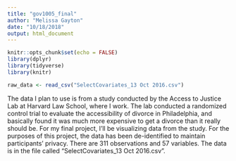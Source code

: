 ```yaml
---
title: "gov1005_final"
author: "Melissa Gayton"
date: "10/18/2018"
output: html_document
---
```


```r
knitr::opts_chunk$set(echo = FALSE)
library(dplyr)
library(tidyverse)
library(knitr)
```

```r
raw_data <- read_csv("SelectCovariates_13 Oct 2016.csv")
```

The data I plan to use is from a study conducted by the Access to Justice Lab at Harvard Law School, where I work. The lab conducted a randomized control trial to evaluate the accessibility of divorce in Philadelphia, and basically found it was much more expensive to get a divorce than it really should be. For my final project, I'll be visualizing data from the study. For the purposes of this project, the data has been de-identified to maintain participants' privacy. There are 311 observations and 57 variables. The data is in the file called "SelectCovariates_13 Oct 2016.csv".
